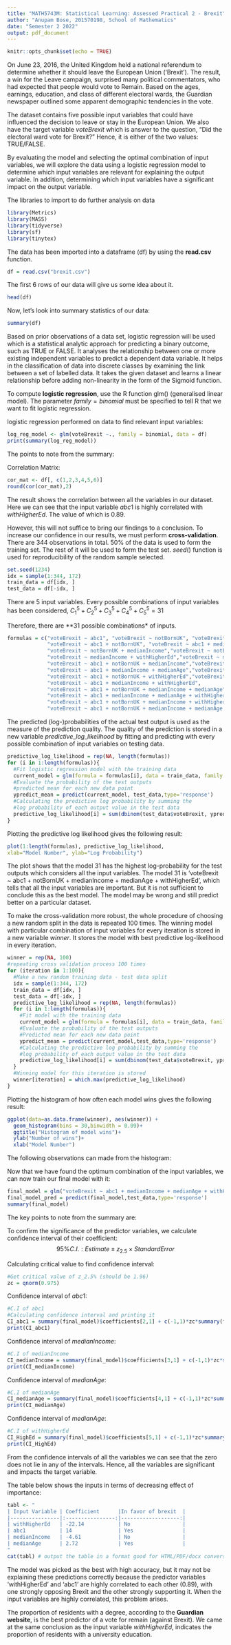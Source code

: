 ```yaml
---
title: "MATH5743M: Statistical Learning: Assessed Practical 2 - Brexit"
author: "Anupam Bose, 201570198, School of Mathematics"
date: "Semester 2 2022"
output: pdf_document
---
```

```r
knitr::opts_chunk$set(echo = TRUE)
```
On June 23, 2016, the United Kingdom held a national referendum to determine whether it should leave the European Union ('Brexit'). The result, a win for the Leave campaign, surprised many political commentators, who had expected that people would vote to Remain.
Based on the ages, earnings, education, and class of different electoral wards, the Guardian newspaper outlined some apparent demographic tendencies in the vote. 

The dataset contains five possible input variables that could have influenced the decision to leave or stay in the European Union. We also have the target variable $voteBrexit$ which is answer to the question, "Did the electoral ward vote for Brexit?"
Hence, it is either of the two values: TRUE/FALSE.

By evaluating the model and selecting the optimal combination of input variables, we will explore the data using a logistic regression model to determine which input variables are relevant for explaining the output variable. In addition, determining which input variables have a significant impact on the output variable.

The libraries to import to do further analysis on data
```r
library(Metrics)
library(MASS)
library(tidyverse)
library(sf)
library(tinytex)
```
The data has been imported into a dataframe (df) by using the **read.csv** function.
```r
df = read.csv("brexit.csv")
```
The first 6 rows of our data will give us some idea about it.
```r
head(df)
```
Now, let's look into summary statistics of our data:
```r
summary(df)
```
Based on prior observations of a data set, logistic regression will be used which is a statistical analytic approach for predicting a binary outcome, such as TRUE or FALSE. It analyses the relationship between one or more existing independent variables to predict a dependent data variable. It helps in the classification of data into discrete classes by examining the link between a set of labelled data. It takes the given dataset and learns a linear relationship before adding non-linearity in the form of the Sigmoid function.

To compute **logistic regression**, use the R function glm() (generalised linear model). The parameter $family = binomial$ must be specified to tell R that we want to fit logistic regression.

logistic regression performed on data to find relevant input variables:

```r
log_reg_model <- glm(voteBrexit ~., family = binomial, data = df)
print(summary(log_reg_model))
```
The points to note from the summary:
\begin{itemize}
\item The P-value of all the input variables are less than 0.05 which makes all of them significant in predicting the target variable $voteBrexit$.
\item The variable $withHigherEd$ has lowest P-value and highest magnitude of the coefficient($-26.7443$) making it the most significant variable in predicting the target variable $voteBrexit$.
\item The variable $notBornUK$ has the lowest magnitude of the coefficient($5.69$) making it the least significant variable in predicting the target variable $voteBrexit$.
\end{itemize}


Correlation Matrix:
```r
cor_mat <- df[, c(1,2,3,4,5,6)]
round(cor(cor_mat),2)
```
The result shows the correlation between all the variables in our dataset. Here we can see that the input variable $abc1$ is highly correlated with $withHigherEd$. The value of which is $0.89$.

However, this will not suffice to bring our findings to a conclusion. To increase our confidence in our results, we must perform **cross-validation**. There are $344$ observations in total. $50\%$ of the data is used to form the training set. The rest of it will be used to form the test set. $seed()$ function is used for reproducibility of the random sample selected.

```r
set.seed(1234)
idx = sample(1:344, 172)
train_data = df[idx, ]
test_data = df[-idx, ]
```
There are 5 input variables. Every possible combinations of input variables has been considered,
$C^5_1 + C^5_2 + C^5_3 + C^5_4 + C^5_5 = 31$

Therefore, there are **31 possible combinations* of inputs. 

```r
formulas = c("voteBrexit ~ abc1", "voteBrexit ~ notBornUK", "voteBrexit ~ medianIncome","voteBrexit ~ medianAge","voteBrexit ~ withHigherEd",
             "voteBrexit ~ abc1 + notBornUK", "voteBrexit ~ abc1 + medianIncome", "voteBrexit ~ abc1 + medianAge","voteBrexit ~ abc1 + withHigherEd",
             "voteBrexit ~ notBornUK + medianIncome","voteBrexit ~ notBornUK + medianAge","voteBrexit ~ notBornUK + withHigherEd","voteBrexit ~ medianIncome + medianAge",
             "voteBrexit ~ medianIncome + withHigherEd","voteBrexit ~ medianAge + withHigherEd",
             "voteBrexit ~ abc1 + notBornUK + medianIncome","voteBrexit ~ notBornUK + medianIncome + medianAge","voteBrexit ~ medianIncome + medianAge + withHigherEd",
             "voteBrexit ~ abc1 + medianIncome + medianAge","voteBrexit ~ abc1 + medianAge + withHigherEd","voteBrexit ~ abc1 + notBornUK + medianAge",
             "voteBrexit ~ abc1 + notBornUK + withHigherEd","voteBrexit ~ notBornUK + medianIncome + withHigherEd","voteBrexit ~ notBornUK + medianAge + withHigherEd",
             "voteBrexit ~ abc1 + medianIncome + withHigherEd",
             "voteBrexit ~ abc1 + notBornUK + medianIncome + medianAge","voteBrexit ~ notBornUK + medianIncome + medianAge + withHigherEd",
             "voteBrexit ~ abc1 + medianIncome + medianAge + withHigherEd","voteBrexit ~ abc1 + notBornUK + medianAge + withHigherEd",
             "voteBrexit ~ abc1 + notBornUK + medianIncome + withHigherEd",
             "voteBrexit ~ abc1 + notBornUK + medianIncome + medianAge + withHigherEd")


```
The predicted (log-)probabilities of the actual test output is used as the measure of the  prediction quality. The quality of the prediction is stored in a new variable $predictive\_log\_likelihood$ by fitting and predicting with every possible combination of input variables on testing data. 

```r
predictive_log_likelihood = rep(NA, length(formulas))
for (i in 1:length(formulas)){
  #Fit logistic regression model with the training data
  current_model = glm(formula = formulas[i], data = train_data, family = binomial(link = 'logit'))
  #Evaluate the probability of the test outputs
  #predicted mean for each new data point
  ypredict_mean = predict(current_model, test_data,type='response')
  #Calculating the predictive log probability by summing the
  #log probability of each output value in the test data
  predictive_log_likelihood[i] = sum(dbinom(test_data$voteBrexit, ypredict_mean, size=172))
}
```
Plotting the predictive log likelihood gives the following result:

```r
plot(1:length(formulas), predictive_log_likelihood,
xlab="Model Number", ylab="Log Probability")
```
The plot shows that the model 31 has the highest log-probability for the test outputs which considers all the input variables.
The model 31 is 'voteBrexit ~ abc1 + notBornUK + medianIncome + medianAge + withHigherEd', which tells that all the input variables are important. But it is not sufficient to conclude this as the best model. The model may be wrong and still predict better on a particular dataset.

To make the cross-validation more robust, the whole procedure of choosing a new random split in the data is repeated 100 times. The winning model with particular combination of input variables for every iteration is stored in a new variable $winner$. It stores the model with best predictive log-likelihood in every iteration.

```r
winner = rep(NA, 100)
#repeating cross validation process 100 times
for (iteration in 1:100){
  #Make a new random training data - test data split
  idx = sample(1:344, 172)
  train_data = df[idx, ]
  test_data = df[-idx, ]
  predictive_log_likelihood = rep(NA, length(formulas))
  for (i in 1:length(formulas)){
    #Fit model with the training data
    current_model = glm(formula = formulas[i], data = train_data, family = binomial(link = 'logit'))
    #Evaluate the probability of the test outputs
    #Predicted mean for each new data point
    ypredict_mean = predict(current_model,test_data,type='response')
    #Calculating the predictive log probability by summing the
    #log probability of each output value in the test data
    predictive_log_likelihood[i] = sum(dbinom(test_data$voteBrexit, ypredict_mean, size=172))
  }
  #Winning model for this iteration is stored
  winner[iteration] = which.max(predictive_log_likelihood)
}
```
Plotting the histogram of how often each model wins gives the following result:
```r
ggplot(data=as.data.frame(winner), aes(winner)) + 
  geom_histogram(bins = 30,binwidth = 0.09)+
  ggtitle("Histogram of model wins")+
  ylab("Number of wins")+
  xlab("Model Number")
```
The following observations can made from the histogram:

\begin{itemize}
\item The model 28 turns out to be the winner maximum number of times followed by model 31. There are some occasions when model 30 wins as well.
\item It is interesting to observe that the model 28 with 4 input variables ($abc1$,$medianIncome$,$medianAge$,$withHigherEd$) outperforms model 31 which consists of all the input variables. Thus, overfitting of the model has been avoided by excluding the input variable which is not so significant in predicting the target variable. 
\item Previously, we had found out that the model 31 would be a good fit for prediction. But by performing  quite a few cross-validation data splits, we found a better model. It also gives more confidence in choosing it.
\end{itemize}  


Now that we have found the optimum combination of the input variables, we can now train our final model with it:

```r
final_model = glm("voteBrexit ~ abc1 + medianIncome + medianAge + withHigherEd", data = df, family = binomial(link = 'logit'))
final_model_pred = predict(final_model,test_data,type='response')
summary(final_model)
```

The key points to note from the summary are:
\begin{itemize}
\item The P-value of all the input variables are less than $0.05$ which makes all the input variables significant to predict target variable.
\item The coefficient of the predictor variable $withHigherEd$ is $-22.1413$, magnitude of which is highest(strong negative) among all other features with lowest P-value of $1.09 \times 10^{-13}$ and the standard error of $2.98$. Hence, it is most significant factor in favor of votes against brexit, that is to remain in European Union.
\item The second most important feature is $abc1$ with coefficient of $14.40$ and standard error of $2.57$. As the value is positive, it is second most significant feature for votes to leave from European union(In favor of Brexit).
\item The coefficient of the predictor variable $medianIncome$ is $-4.61$ with the standard error of $1.76$. This feature also impacts the vote against brexit.
\item The coefficient of the predictor variable $medianAge$ is $2.72$, magnitude of which is lowest among all other features with the standard error of $0.84$ and P-value of $0.00116$. Hence, the variable is least significant for the vote in the favor of brexit.
\item The intercept is $1.68$.
\end{itemize}

To confirm the significance of the predictor variables, we calculate confidence interval of their coefficient:
$$95\% C.I.: Estimate \pm z_{2.5} \times Standard Error$$

Calculating critical value to find confidence interval:
```r
#Get critical value of z_2.5% (should be 1.96)
zc = qnorm(0.975)
```


Confidence interval of $abc1$:
```r
#C.I of abc1
#Calculating confidence interval and printing it
CI_abc1 = summary(final_model)$coefficients[2,1] + c(-1,1)*zc*summary(final_model)$coefficients[2,2]
print(CI_abc1)
```
Confidence interval of $medianIncome$:
```r
#C.I of medianIncome
CI_medianIncome = summary(final_model)$coefficients[3,1] + c(-1,1)*zc*summary(final_model)$coefficients[3,2]
print(CI_medianIncome)
```
Confidence interval of $medianAge$:
```r
#C.I of medianAge
CI_medianAge = summary(final_model)$coefficients[4,1] + c(-1,1)*zc*summary(final_model)$coefficients[4,2]
print(CI_medianAge)
```
Confidence interval of $medianAge$:
```r
#C.I of withHigherEd
CI_HighEd = summary(final_model)$coefficients[5,1] + c(-1,1)*zc*summary(final_model)$coefficients[5,2]
print(CI_HighEd)
```
From the confidence intervals of all the variables we can see that the zero does not lie in any of the intervals. Hence, all the variables are significant and impacts the target variable.

The table below shows the inputs in terms of decreasing effect of importance:

```r

tabl <- "
| Input Variable | Coefficient      |In favor of brexit  |
|----------------|:----------------:|-------------------:|
| withHigherEd   | -22.14           | No                 |
| abc1           | 14               | Yes                |
| medianIncome   | -4.61            | No                 |
| medianAge      | 2.72             | Yes                |
"
cat(tabl) # output the table in a format good for HTML/PDF/docx conversion
```
The model was picked as the best with high accuracy, but it may not be explaining these predictions correctly because the predictor variables 'withHigherEd' and 'abc1' are highly correlated to each other $(0.89)$, with one strongly opposing Brexit and the other strongly supporting it. When the input variables are highly correlated, this problem arises.

The proportion of residents with a degree, according to the **Guardian website**, is the best predictor of a vote for remain (against Brexit). We came at the same conclusion as the input variable $withHigherEd$, indicates the proportion of residents with a university education. 


